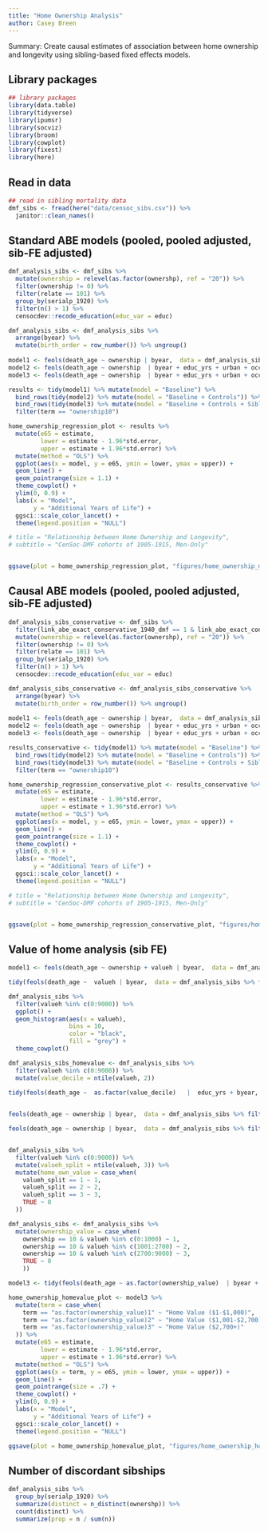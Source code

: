 ```yaml
---
title: "Home Ownership Analysis"
author: Casey Breen
---
```



Summary: Create causal estimates of association between home ownership and longevity using sibling-based fixed effects models. 


## Library packages 

```r
## library packages
library(data.table)
library(tidyverse)
library(ipumsr)
library(socviz)
library(broom)
library(cowplot)
library(fixest)
library(here)
```


## Read in data 

```r
## read in sibling mortality data 
dmf_sibs <- fread(here("data/censoc_sibs.csv")) %>% 
  janitor::clean_names()
```

## Standard ABE models (pooled, pooled adjusted, sib-FE adjusted)

```r
dmf_analysis_sibs <- dmf_sibs %>% 
  mutate(ownership = relevel(as.factor(ownershp), ref = "20")) %>% 
  filter(ownership != 0) %>% 
  filter(relate == 101) %>% 
  group_by(serialp_1920) %>% 
  filter(n() > 1) %>% 
  censocdev::recode_education(educ_var = educ)

dmf_analysis_sibs <- dmf_analysis_sibs %>% 
  arrange(byear) %>% 
  mutate(birth_order = row_number()) %>% ungroup()
 
model1 <- feols(death_age ~ ownership | byear,  data = dmf_analysis_sibs)
model2 <- feols(death_age ~ ownership  | byear + educ_yrs + urban + occ + race  + marst + statefip,  data = dmf_analysis_sibs)
model3 <- feols(death_age ~ ownership  | byear + educ_yrs + urban + occ + race + marst + statefip + serialp_1920 + birth_order,  data = dmf_analysis_sibs)

results <- tidy(model1) %>% mutate(model = "Baseline") %>% 
  bind_rows(tidy(model2) %>% mutate(model = "Baseline + Controls")) %>% 
  bind_rows(tidy(model3) %>% mutate(model = "Baseline + Controls + Sibling FE")) %>% 
  filter(term == "ownership10")

home_ownership_regression_plot <- results %>% 
  mutate(e65 = estimate,
         lower = estimate - 1.96*std.error,
         upper = estimate + 1.96*std.error) %>% 
  mutate(method = "OLS") %>% 
  ggplot(aes(x = model, y = e65, ymin = lower, ymax = upper)) + 
  geom_line() + 
  geom_pointrange(size = 1.1) + 
  theme_cowplot() + 
  ylim(0, 0.9) + 
  labs(x = "Model",
       y = "Additional Years of Life") + 
  ggsci::scale_color_lancet() + 
  theme(legend.position = "NULL")

# title = "Relationship between Home Ownership and Longevity",
# subtitle = "CenSoc-DMF cohorts of 1905-1915, Men-Only"


ggsave(plot = home_ownership_regression_plot, "figures/home_ownership_models.png", width = 9, height = 5)
```

## Causal ABE models (pooled, pooled adjusted, sib-FE adjusted)

```r
dmf_analysis_sibs_conservative <- dmf_sibs %>% 
  filter(link_abe_exact_conservative_1940_dmf == 1 & link_abe_exact_conservative_1920_1940 == 1) %>% 
  mutate(ownership = relevel(as.factor(ownershp), ref = "20")) %>% 
  filter(ownership != 0) %>% 
  filter(relate == 101) %>% 
  group_by(serialp_1920) %>% 
  filter(n() > 1) %>% 
  censocdev::recode_education(educ_var = educ)

dmf_analysis_sibs_conservative <- dmf_analysis_sibs_conservative %>% 
  arrange(byear) %>% 
  mutate(birth_order = row_number()) %>% ungroup()
 
model1 <- feols(death_age ~ ownership | byear,  data = dmf_analysis_sibs_conservative)
model2 <- feols(death_age ~ ownership  | byear + educ_yrs + urban + occ + race  + marst + statefip,  data = dmf_analysis_sibs_conservative)
model3 <- feols(death_age ~ ownership  | byear + educ_yrs + urban + occ + race + marst + statefip + serialp_1920 + birth_order,  data = dmf_analysis_sibs_conservative)

results_conservative <- tidy(model1) %>% mutate(model = "Baseline") %>% 
  bind_rows(tidy(model2) %>% mutate(model = "Baseline + Controls")) %>% 
  bind_rows(tidy(model3) %>% mutate(model = "Baseline + Controls + Sibling FE")) %>% 
  filter(term == "ownership10")

home_ownership_regression_conservative_plot <- results_conservative %>% 
  mutate(e65 = estimate,
         lower = estimate - 1.96*std.error,
         upper = estimate + 1.96*std.error) %>% 
  mutate(method = "OLS") %>% 
  ggplot(aes(x = model, y = e65, ymin = lower, ymax = upper)) + 
  geom_line() + 
  geom_pointrange(size = 1.1) + 
  theme_cowplot() + 
  ylim(0, 0.9) + 
  labs(x = "Model",
       y = "Additional Years of Life") + 
  ggsci::scale_color_lancet() + 
  theme(legend.position = "NULL")

# title = "Relationship between Home Ownership and Longevity",
# subtitle = "CenSoc-DMF cohorts of 1905-1915, Men-Only"


ggsave(plot = home_ownership_regression_conservative_plot, "figures/home_ownership_models_conservative.png", width = 9, height = 5)
```

## Value of home analysis (sib FE)

```r
model1 <- feols(death_age ~ ownership + valueh | byear,  data = dmf_analysis_sibs %>% filter(valueh %in% c(1:90000)))

tidy(feols(death_age ~  valueh | byear,  data = dmf_analysis_sibs %>% filter(valueh %in% c(1:9000))))

dmf_analysis_sibs %>% 
  filter(valueh %in% c(0:9000)) %>% 
  ggplot() +
  geom_histogram(aes(x = valueh),
                 bins = 10, 
                 color = "black",
                 fill = "grey") + 
  theme_cowplot()

dmf_analysis_sibs_homevalue <- dmf_analysis_sibs %>% 
  filter(valueh %in% c(0:9000)) %>% 
  mutate(value_decile = ntile(valueh, 2)) 

tidy(feols(death_age ~  as.factor(value_decile)   |  educ_yrs + byear,  data = dmf_analysis_sibs_homevalue))

  
feols(death_age ~ ownership | byear,  data = dmf_analysis_sibs %>% filter(byear %in% 1905:1910))

feols(death_age ~ ownership | byear,  data = dmf_analysis_sibs %>% filter(byear %in% 1910:1915))


dmf_analysis_sibs %>% 
  filter(valueh %in% c(0:9000)) %>% 
  mutate(valueh_split = ntile(valueh, 3)) %>% 
  mutate(home_own_value = case_when(
    valueh_split == 1 ~ 1,
    valueh_split == 2 ~ 2,
    valueh_split == 3 ~ 3,
    TRUE ~ 0
  ))

dmf_analysis_sibs <- dmf_analysis_sibs %>% 
  mutate(ownership_value = case_when(
    ownership == 10 & valueh %in% c(0:1000) ~ 1,
    ownership == 10 & valueh %in% c(1001:2700) ~ 2,
    ownership == 10 & valueh %in% c(2700:9000) ~ 3,
    TRUE ~ 0
    ))

model3 <- tidy(feols(death_age ~ as.factor(ownership_value)  | byear + educ_yrs + urban + occ + race + marst + statefip + serialp_1920 + birth_order,  data = dmf_analysis_sibs))

home_ownership_homevalue_plot <- model3 %>% 
  mutate(term = case_when(
    term == "as.factor(ownership_value)1" ~ "Home Value ($1-$1,000)",
    term == "as.factor(ownership_value)2" ~ "Home Value ($1,001-$2,700)",
    term == "as.factor(ownership_value)3" ~ "Home Value ($2,700+)"
  )) %>% 
  mutate(e65 = estimate,
         lower = estimate - 1.96*std.error,
         upper = estimate + 1.96*std.error) %>% 
  mutate(method = "OLS") %>% 
  ggplot(aes(x = term, y = e65, ymin = lower, ymax = upper)) + 
  geom_line() + 
  geom_pointrange(size = .7) + 
  theme_cowplot() + 
  ylim(0, 0.9) + 
  labs(x = "Model",
       y = "Additional Years of Life") + 
  ggsci::scale_color_lancet() + 
  theme(legend.position = "NULL")

ggsave(plot = home_ownership_homevalue_plot, "figures/home_ownership_homevalue_plot.png", width = 9, height = 5)
```

## Number of discordant sibships 

```r
dmf_analysis_sibs %>% 
  group_by(serialp_1920) %>% 
  summarize(distinct = n_distinct(ownershp)) %>% 
  count(distinct) %>% 
  summarize(prop = n / sum(n))
```

